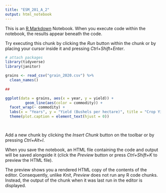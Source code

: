 ```yaml
---
title: "ESM_201_A_2"
output: html_notebook
---
```


This is an [R Markdown](http://rmarkdown.rstudio.com) Notebook. When you execute code within the notebook, the results appear beneath the code. 

Try executing this chunk by clicking the *Run* button within the chunk or by placing your cursor inside it and pressing *Ctrl+Shift+Enter*. 

```r

# attach packages
library(tidyverse)
library(janitor)

grains <- read_csv("grain_2020.csv") %>% 
  clean_names()
  
##

ggplot(data = grains, aes(x = year, y = yield)) + 
         geom_line(aes(color = commodity)) +
  facet_wrap(~ commodity) +
  labs(x = "Years", y = "Yield (Bushels per hectare)", title = "Crop Yields by Time", caption = "Figure 1: Graph of crop yields \n (Bushels per hectare) of Barley, Corn, Oats, and Sorghum by time") +
  theme(plot.caption = element_text(hjust = 0))

  


```

Add a new chunk by clicking the *Insert Chunk* button on the toolbar or by pressing *Ctrl+Alt+I*.

When you save the notebook, an HTML file containing the code and output will be saved alongside it (click the *Preview* button or press *Ctrl+Shift+K* to preview the HTML file).

The preview shows you a rendered HTML copy of the contents of the editor. Consequently, unlike *Knit*, *Preview* does not run any R code chunks. Instead, the output of the chunk when it was last run in the editor is displayed.
